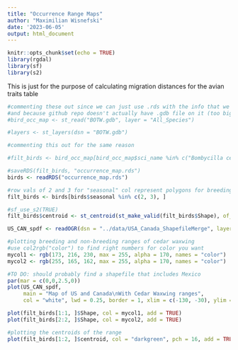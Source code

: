 ```yaml
---
title: "Occurrence Range Maps"
author: "Maximilian Wisnefski"
date: '2023-06-05'
output: html_document
---
```


```r
knitr::opts_chunk$set(echo = TRUE)
library(rgdal)
library(sf)
library(s2)
```


This is just for the purpose of calculating migration distances for the avian traits table
```r
#commenting these out since we can just use .rds with the info that we need
#and because github repo doesn't actually have .gdb file on it (too big)
#bird_occ_map <- st_read("BOTW.gdb", layer = "All_Species")

#layers <- st_layers(dsn = "BOTW.gdb")
```


```r
#commenting this out for the same reason

#filt_birds <- bird_occ_map[bird_occ_map$sci_name %in% c("Bombycilla cedrorum", "Turdus migratorius", "Hylocichla mustelina", "Setophaga coronata", "Cyanocitta cristata", "Sturnus vulgaris", "Sialia sialis", "Mimus polyglottos", "Dryobates pubescens", "Sturnella magna", "Sitta carolinensis", "Haemorhous purpureus", "Cardinalis cardinalis", "Junco hyemalis", "Corvus brachyrhynchos"), ]
```



```r
#saveRDS(filt_birds, "occurrence_map.rds")
birds <- readRDS("occurrence_map.rds")
```

```r
#row vals of 2 and 3 for "seasonal" col represent polygons for breeding season range and non-breeding season range respectively, so we filter for those two vals
filt_birds <- birds[birds$seasonal %in% c(2, 3), ]
```


```r
#sf_use_s2(TRUE)
filt_birds$centroid <- st_centroid(st_make_valid(filt_birds$Shape), of_largest_polygon = FALSE)
```


```r
US_CAN_spdf <- readOGR(dsn = "../data/USA_Canada_ShapefileMerge", layer = "USA_Canada_ShapefileMerge", verbose = TRUE)
```


```r
#plotting breeding and non-breeding ranges of cedar waxwing
#use col2rgb("color") to find right numbers for color you want
mycol1 <- rgb(173, 216, 230, max = 255, alpha = 170, names = "color")
mycol2 <- rgb(255, 165, 162, max = 255, alpha = 170, names = "color")

#TO DO: should probably find a shapefile that includes Mexico
par(mar = c(0,0,2.5,0))
plot(US_CAN_spdf,
     main = "Map of US and Canada\nWith Cedar Waxwing ranges",
     col = "white", lwd = 0.25, border = 1, xlim = c(-130, -30), ylim = c(25,50))

plot(filt_birds[1:1, ]$Shape, col = mycol1, add = TRUE) 
plot(filt_birds[2:2, ]$Shape, col = mycol2, add = TRUE) 

#plotting the centroids of the range
plot(filt_birds[1:2, ]$centroid, col = "darkgreen", pch = 16, add = TRUE)
```


